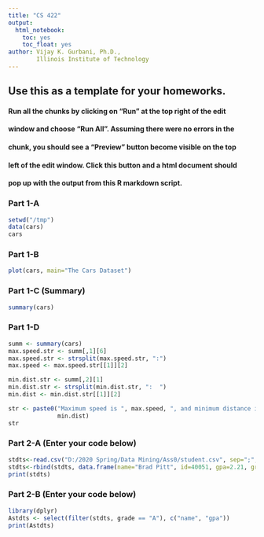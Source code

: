 ```yaml
---
title: "CS 422"
output: 
  html_notebook:
    toc: yes
    toc_float: yes
author: Vijay K. Gurbani, Ph.D., 
        Illinois Institute of Technology
---
```


<!-- More information in R Markdown can be found at:
1. https://www.ssc.wisc.edu/sscc/pubs/RFR/RFR_RMarkdown.html  This is 
   the place to start since it is a short tutorial.
2. https://rmarkdown.rstudio.com/index.html This contains a longer 
   tutorial.  Take a look at the cheatsheet in 
   https://rmarkdown.rstudio.com/lesson-15.html, it is a concise 
   reference of R Markdown on two pages.
<-->

## Use this as a template for your homeworks.
#### Run all the chunks by clicking on "Run" at the top right of the edit 
#### window and choose "Run All".  Assuming there were no errors in the
#### chunk, you should see a "Preview" button become visible on the top
#### left of the edit window.  Click this button and a html document should
#### pop up with the output from this R markdown script.

### Part 1-A
```r
setwd("/tmp")
data(cars)
cars
```

### Part 1-B

```r
plot(cars, main="The Cars Dataset")
```
### Part 1-C (Summary)
```r
summary(cars)
```

### Part 1-D
```r
summ <- summary(cars)
max.speed.str <- summ[,1][6]
max.speed.str <- strsplit(max.speed.str, ":")
max.speed <- max.speed.str[[1]][2]

min.dist.str <- summ[,2][1]
min.dist.str <- strsplit(min.dist.str, ":  ")
min.dist <- min.dist.str[[1]][2]

str <- paste0("Maximum speed is ", max.speed, ", and minimum distance is ", 
              min.dist)
str
```

### Part 2-A (Enter your code below)

```r
stdts<-read.csv("D:/2020 Spring/Data Mining/Ass0/student.csv", sep=";", header=T)
stdts<-rbind(stdts, data.frame(name="Brad Pitt", id=40051, gpa=2.21, grade="C"))
print(stdts)
```

### Part 2-B (Enter your code below)

```r
library(dplyr)
Astdts <- select(filter(stdts, grade == "A"), c("name", "gpa"))
print(Astdts)
```
